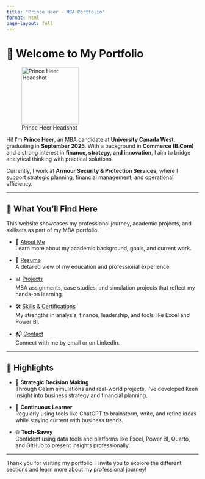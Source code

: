 ```yaml
---
title: "Prince Heer - MBA Portfolio"
format: html
page-layout: full
---
```


# 👋 Welcome to My Portfolio

![Prince Heer Headshot](headshot.jpg){width=150px}

Hi! I'm **Prince Heer**, an MBA candidate at **University Canada West**, graduating in **September 2025**. With a background in **Commerce (B.Com)** and a strong interest in **finance, strategy, and innovation**, I aim to bridge analytical thinking with practical solutions.

Currently, I work at **Armour Security & Protection Services**, where I support strategic planning, financial management, and operational efficiency.

---

## 🎯 What You'll Find Here

This website showcases my professional journey, academic projects, and skillsets as part of my MBA portfolio.

- 📘 [About Me](about.qmd)  
Learn more about my academic background, goals, and current work.

- 📄 [Resume](resume.qmd)  
A detailed view of my education and professional experience.

- 📊 [Projects](projects.qmd)  
MBA assignments, case studies, and simulation projects that reflect my hands-on learning.

- 🛠️ [Skills & Certifications](skills.qmd)  
My strengths in analysis, finance, leadership, and tools like Excel and Power BI.

- 📬 [Contact](contact.qmd)  
Connect with me by email or on LinkedIn.

---

## 📌 Highlights

- 💼 **Strategic Decision Making**  
Through Cesim simulations and real-world projects, I've developed keen insight into business strategy and financial planning.

- 🧠 **Continuous Learner**  
Regularly using tools like ChatGPT to brainstorm, write, and refine ideas while staying current with business trends.

- 🌐 **Tech-Savvy**  
Confident using data tools and platforms like Excel, Power BI, Quarto, and GitHub to present insights professionally.

---

Thank you for visiting my portfolio. I invite you to explore the different sections and learn more about my professional journey!

